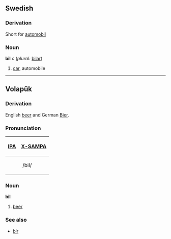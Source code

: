 == Swedish == 
===Derivation===
Short for [[automobil]]

=== Noun === 
'''bil''' ''c'' (''plural:'' [[bilar]])
# [[car]], automobile
 
----

== Volapük == 
=== Derivation ===
English [[beer]] and German [[Bier]].

===Pronunciation===
{| border=1 cellpadding=5
! [[w:International Phonetic Alphabet|IPA]] !! [[w:X-SAMPA|X-SAMPA]]
|-
|colspan=2 align=center| /bil/
|}

=== Noun === 
'''bil'''
# [[beer]]

=== See also ===
*[[bir]]